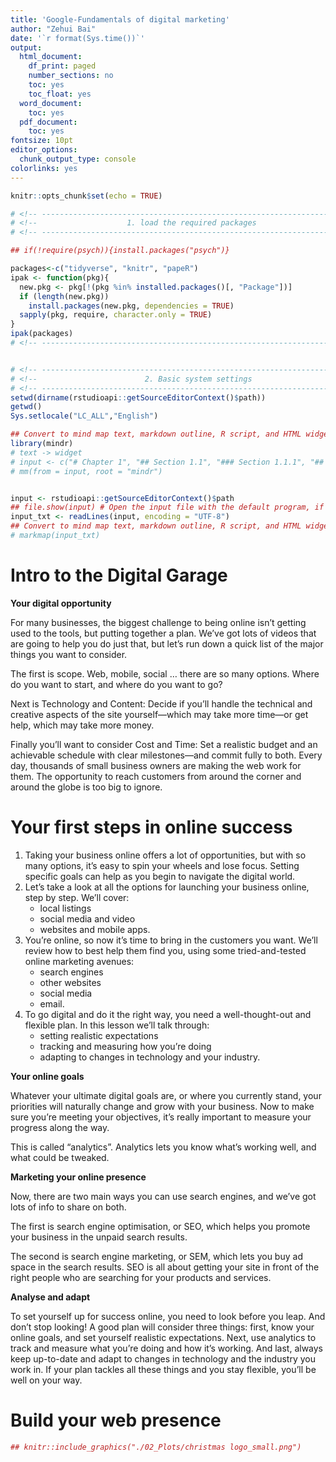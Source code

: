 ```yaml
---
title: 'Google-Fundamentals of digital marketing'
author: "Zehui Bai"
date: '`r format(Sys.time())`'
output:
  html_document:
    df_print: paged
    number_sections: no
    toc: yes
    toc_float: yes
  word_document:
    toc: yes
  pdf_document:
    toc: yes
fontsize: 10pt
editor_options:
  chunk_output_type: console
colorlinks: yes
---
```


```r
knitr::opts_chunk$set(echo = TRUE)

# <!-- ---------------------------------------------------------------------- -->
# <!--                    1. load the required packages                       -->
# <!-- ---------------------------------------------------------------------- --> 

## if(!require(psych)){install.packages("psych")}

packages<-c("tidyverse", "knitr", "papeR")
ipak <- function(pkg){
  new.pkg <- pkg[!(pkg %in% installed.packages()[, "Package"])]
  if (length(new.pkg)) 
    install.packages(new.pkg, dependencies = TRUE)
  sapply(pkg, require, character.only = TRUE)
}
ipak(packages)
# <!-- ---------------------------------------------------------------------- --> 


# <!-- ---------------------------------------------------------------------- -->
# <!--                        2. Basic system settings                        -->
# <!-- ---------------------------------------------------------------------- -->
setwd(dirname(rstudioapi::getSourceEditorContext()$path))
getwd()
Sys.setlocale("LC_ALL","English")
```



```r
## Convert to mind map text, markdown outline, R script, and HTML widget ####
library(mindr)
# text -> widget
# input <- c("# Chapter 1", "## Section 1.1", "### Section 1.1.1", "## Section 1.2", "# Chapter 2")
# mm(from = input, root = "mindr")


input <- rstudioapi::getSourceEditorContext()$path 
## file.show(input) # Open the input file with the default program, if any
input_txt <- readLines(input, encoding = "UTF-8")
## Convert to mind map text, markdown outline, R script, and HTML widget ####
# markmap(input_txt)
```

# Intro to the Digital Garage

**Your digital opportunity**

For many businesses, the biggest challenge to being online isn’t getting used to the tools, but putting together a plan. We’ve got lots of videos that are going to help you do just that, but let’s run down a quick list of the major things you want to consider.

The first is scope. Web, mobile, social … there are so many options. Where do you want to start, and where do you want to go?

Next is Technology and Content: Decide if you’ll handle the technical and creative aspects of the site yourself—which may take more time—or get help, which may take more money.

Finally you’ll want to consider Cost and Time: Set a realistic budget and an achievable schedule with clear milestones—and commit fully to both. Every day, thousands of small business owners are making the web work for them. The opportunity to reach customers from around the corner and around the globe is too big to ignore.
 
 
# Your first steps in online success

1. Taking your business online offers a lot of opportunities, but with so many options, it's easy to spin your wheels and lose focus. Setting specific goals can help as you begin to navigate the digital world.
2. Let’s take a look at all the options for launching your business online, step by step. We’ll cover:
    * local listings
    * social media and video
    * websites and mobile apps.
3. You’re online, so now it’s time to bring in the customers you want. We’ll review how to best help them find you, using some tried-­and-­tested online marketing avenues:
    * search engines
    * other websites
    * social media
    * email.
4. To go digital and do it the right way, you need a well-thought­-out and flexible plan. In this lesson we’ll talk through:
    * setting realistic expectations
    * tracking and measuring how you’re doing
    * adapting to changes in technology and your industry.

**Your online goals**

Whatever your ultimate digital goals are, or where you currently stand, your priorities will naturally change and grow with your business. Now to make sure you’re meeting your objectives, it’s really important to measure your progress along the way.

This is called “analytics”. Analytics lets you know what’s working well, and what could be tweaked.

**Marketing your online presence**

Now, there are two main ways you can use search engines, and we’ve got lots of info to share on both.

The first is search engine optimisation, or SEO, which helps you promote your business in the unpaid search results.

The second is search engine marketing, or SEM, which lets you buy ad space in the search results. SEO is all about getting your site in front of the right people who are searching for your products and services.

**Analyse and adapt**

To set yourself up for success online, you need to look before you leap. And don’t stop looking! A good plan will consider three things: first, know your online goals, and set yourself realistic expectations. Next, use analytics to track and measure what you’re doing and how it’s working. And last, always keep up-to-date and adapt to changes in technology and the industry you work in. If your plan tackles all these things and you stay flexible, you’ll be well on your way.

# Build your web presence
<!-- ---------------------------------------------------------------------- -->

<!--               Example for including figure in local path               -->

<!-- ---------------------------------------------------------------------- -->

```r
## knitr::include_graphics("./02_Plots/christmas logo_small.png")
```

<!-- ---------------------------------------------------------------------- -->

